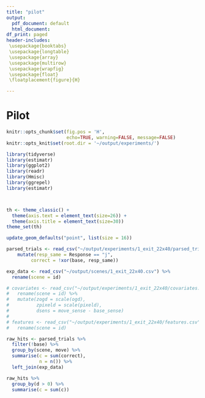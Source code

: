 ```yaml
---
title: "pilot"
output:
  pdf_document: default
  html_document:
df_print: paged
header-includes:
 \usepackage{booktabs}
 \usepackage{longtable}
 \usepackage{array}
 \usepackage{multirow}
 \usepackage{wrapfig}
 \usepackage{float}
 \floatplacement{figure}{H}

---
```


# Pilot

```r
knitr::opts_chunk$set(fig.pos = 'H', 
                      echo=TRUE, warning=FALSE, message=FALSE)
knitr::opts_knit$set(root.dir = '~/output/experiments/')

```



```r
library(tidyverse)
library(estimatr)
library(ggplot2)
library(readr)
library(Hmisc)
library(ggrepel)
library(estimatr)



th <- theme_classic() +
  theme(axis.text = element_text(size=26)) +
  theme(axis.title = element_text(size=30)) 
theme_set(th)

update_geom_defaults("point", list(size = 16))
```

```r

parsed_trials <- read_csv("~/output/experiments/1_exit_22x40/parsed_trials.csv") %>%
    mutate(resp_same = Response == "j",
         correct = !xor(base, resp_same))

exp_data <- read_csv("~/output/scenes/1_exit_22x40.csv") %>%
  rename(scene = id)

# covariates <- read_csv("~/output/experiments/1_exit_22x40/covariates.csv")  %>%
#   rename(scene = id) %>%
#   mutate(zogd = scale(ogd),
#          zpixeld = scale(pixeld),
#          dsens = move_sense - base_sense)
# 
# features <- read_csv("~/output/experiments/1_exit_22x40/features.csv")  %>%
#   rename(scene = id)

```

```r

raw_hits <- parsed_trials %>%
  filter(!base) %>%
  group_by(scene, move) %>%
  summarise(c = sum(correct),
            n = n()) %>%
  left_join(exp_data)

raw_hits %>%
  group_by(d > 0) %>%
  summarise(c = sum(c))
```

